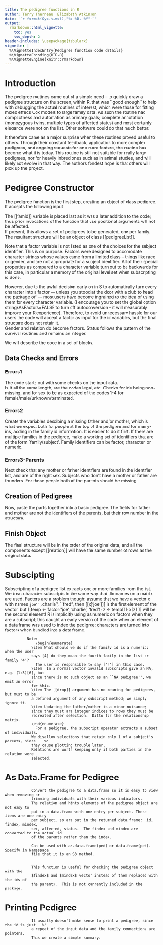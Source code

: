 ```yaml
---
title: The pedigree functions in R
author: Terry Therneau, Elizabeth Atkinson
date: '`r format(Sys.time(),"%d %B, %Y")`'
output:
  rmarkdown::html_vignette:
    toc: yes
    toc_depth: 2
header-includes: \usepackage{tabularx}
vignette: |
  %\VignetteIndexEntry{Pedigree function code details}
  %\VignetteEncoding{UTF-8}
  %\VignetteEngine{knitr::rmarkdown}
---
```


Introduction
===============

The pedigree routines came out of a simple need -- to quickly draw a
pedigree structure on the screen, within R, that was ``good enough'' to
help with debugging the actual routines of interest, which were those for
fitting mixed effecs Cox models to large family data.  As such the routine
had compactness and automation as primary goals; complete annotation
(monozygous twins, multiple types of affected status) and most certainly
elegance were not on the list.  Other software could do that much
better.
        
It therefore came as a major surprise when these routines proved useful
to others.  Through their constant feedback, application to more
complex pedigrees, and ongoing requests for one more feature, the routine has 
become what it is today.  This routine is still not 
suitable for really large pedigrees, nor for heavily inbred ones such as in
animal studies, and will likely not evolve in that way.  The authors fondest
hope is that others will pick up the project.
        
Pedigree Constructor
========================
The pedigree function is the first step, creating an object of class pedigree.  
It accepts the following input
\begin{description}
\item[id] A numeric or character vector of subject identifiers.
\item[dadid] The identifier of the father.
\item[momid] The identifier of the mother.
\item[sex] The gender of the individual.  This can be a numeric variable
with codes of 1=male, 2=female, 3=unknown, 4=terminated, or NA=unknown.
A character or factor variable can also be supplied containing
the above; the string may be truncated and of arbitrary case.  A sex
value of 0=male 1=female is also accepted.
\item[status] Optional, a numeric variable with 0 = censored and 1 = dead.
\item[relationship] Optional, a matrix or data frame with three columns.
The first two contain the identifier values of the subject pairs, and
the third the code for their relationship: 1 = Monozygotic twin, 2=Dizygotic twin,
3= Twin of unknown zygosity, 4 = Spouse.  
\item[famid] Optional, a numeric or character vector of family identifiers.
\end{description}
        
The [[famid]] variable is placed last as it was a later addition to the
code; thus prior invocations of the function that use positional 
arguments will not be affected.                                      
If present, this allows a set of pedigrees to be generated, one per
family.  The resultant structure will be an object of class
[[pedigreeList]].
        
Note that a factor variable is not listed as one of the choices for the
subject identifier. This is on purpose.  Factors
were designed to accomodate character strings whose values came from a limited
class -- things like race or gender, and are not appropriate for a subject
identifier.  All of their special properties as compared to a character
variable turn out to be backwards for this case, in particular a memory
of the original level set when subscripting is done.

However, due to the awful decision early on in S to automatically turn every
character into a factor --- unless you stood at the door with a club to
head the package off --- most users have become ingrained to the idea of
using them for every character variable. 
(I encourage you to set the global option stringsAsFactors=FALSE to turn
            off autoconversion -- it will measurably improve your R experience).
Therefore, to avoid unnecessary hassle for our users 
the code will accept a factor as input for the id variables, but
the final structure does not retain it.  
Gender and relation do become factors.  Status follows the pattern of the 
survival routines and remains an integer.

We will describe the code in a set of blocks.

## Data Checks and Errors

### Errors1
The code starts out with some checks on the input data.  
Is it all the same length, are the codes legal, etc. Checks for ids being non-missing,
and for sex to be as expected of the codes 1-4 for female/male/unknown/terminated.
          
### Errors2
Create the variables descibing a missing father and/or mother,
which is what we expect both for people at the top of the
pedigree and for marry-ins, \emph{before} adding in the family
id information.  It is easier to do it first.
If there are multiple families in the pedigree, make a working set of
identifiers that are of the form `family/subject'.
Family identifiers can be factor, character, or numeric.

### Errors3-Parents

Next check that any mother or father identifiers are found in the identifier
list, and are of the right sex.
Subjects who don't have a mother or father are founders.  For those people 
both of the parents should be missing.

## Creation of Pedigrees
Now, paste the parts together into a basic pedigree.
The fields for father and mother are not the identifiers of
the parents, but their row number in the structure.

## Finish Object                  

The final structure will be in the order of the original data, and all the
components except [[relation]] will have the same number of rows as the original data.
                
                
Subscipting
==================
                
Subscripting of a pedigree list extracts one or more families from the
list.  We treat character subscripts in the same way that dimnames on
a matrix are used.  Factors are a problem though: assume that we
have a vector x with names ``joe'', ``charlie'', ``fred'', then
[[x['joe']]] is the first element of the vector, but
[[temp <- factor('joe', 'charlie', 'fred'); z <- temp[1]; x[z] ]] will
be the second element! 
R is implicitly using as.numeric on factors when they are a subscript;
this caught an early version of the code when an element of a data
frame was used to index the pedigree: characters are turned into factors
when bundled into a data frame.
                
              Note:
                  \begin{enumerate}
                \item What should we do if the family id is a numeric: when the user
                says [4] do they mean the fourth family in the list or family '4'?
                  The user is responsible to say ['4'] in this case.
                \item  In a normal vector invalid subscripts give an NA, e.g. (1:3)[6], but
                since there is no such object as an ``NA pedigree'', we emit an error
                for this.
                \item The [[drop]] argument has no meaning for pedigrees, but must to be
                a defined argument of any subscript method; we simply ignore it.
                \item Updating the father/mother is a minor nuisance;
                since they must are integer indices to rows they must be
                recreated after selection.  Ditto for the relationship matrix.  
                \end{enumerate}
                  For a pedigree, the subscript operator extracts a subset of individuals.
                We disallow selections that retain only 1 of a subject's parents, since    %'
                they cause plotting trouble later.
                Relations are worth keeping only if both parties in the relation were
                selected.

As Data.Frame for Pedigree
=============================
                
                Convert the pedigree to a data.frame so it is easy to view when removing or
                trimming individuals with their various indicators.  
                The relation and hints elements of the pedigree object are not easy to
                put in a data.frame with one entry per subject. These items are one entry 
                per subject, so are put in the returned data.frame:  id, findex, mindex, 
                sex, affected, status.  The findex and mindex are converted to the actual id
                of the parents rather than the index.
                
                Can be used with as.data.frame(ped) or data.frame(ped). Specify in Namespace
                file that it is an S3 method.
                
                
                This function is useful for checking the pedigree object with the
                $findex$ and $mindex$ vector instead of them replaced with the ids of 
                the parents.  This is not currently included in the package.

Printing Pedigree
===================
                It usually doesn't make sense to print a pedigree, since the id is just   %'
                a repeat of the input data and the family connections are pointers.
                Thus we create a simple summary.
